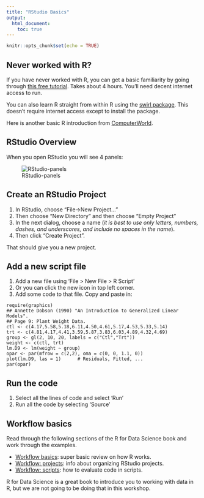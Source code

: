 ```yaml
---
title: "RStudio Basics"
output:
  html_document:
    toc: true
---
```


```r
knitr::opts_chunk$set(echo = TRUE)
```

## Never worked with R?

If you have never worked with R, you can get a basic familiarity by going through [this free tutorial](https://www.datacamp.com/courses/free-introduction-to-r).  Takes about 4 hours.  You'll need decent internet access to run.  

You can also learn R straight from within R using the [swirl package](https://swirlstats.com/).  This doesn't require internet access except to install the package.

Here is another basic R introduction from [ComputerWorld](https://www.computerworld.com/article/2497143/business-intelligence/business-intelligence-beginner-s-guide-to-r-introduction.html).

## RStudio Overview

When you open RStudio you will see 4 panels:

![RStudio-panels](images/RStudio-screenshot.png)

## Create an RStudio Project

1. In RStudio, choose "File->New Project..."
1. Then choose "New Directory" and then choose "Empty Project"
1. In the next dialog, choose a name (_it is best to  use only letters, numbers, dashes, and underscores, and include no spaces in the name_).  
1. Then click "Create Project".

That should give you a new project.

## Add a new script file

1. Add a new file using 'File > New File > R Script'
2. Or you can click the new icon in top left corner.
2. Add some code to that file. Copy and paste in:

```
require(graphics)
## Annette Dobson (1990) "An Introduction to Generalized Linear Models".
## Page 9: Plant Weight Data.
ctl <- c(4.17,5.58,5.18,6.11,4.50,4.61,5.17,4.53,5.33,5.14)
trt <- c(4.81,4.17,4.41,3.59,5.87,3.83,6.03,4.89,4.32,4.69)
group <- gl(2, 10, 20, labels = c("Ctl","Trt"))
weight <- c(ctl, trt)
lm.D9 <- lm(weight ~ group)
opar <- par(mfrow = c(2,2), oma = c(0, 0, 1.1, 0))
plot(lm.D9, las = 1)      # Residuals, Fitted, ...
par(opar)
```

## Run the code

1. Select all the lines of code and select 'Run'
2. Run all the code by selecting 'Source'

## Workflow basics

Read through the following sections of the R for Data Science book and work through the examples.

* [Workflow basics](http://r4ds.had.co.nz/workflow-basics.html): super basic review on how R works.
* [Workflow: projects](http://r4ds.had.co.nz/workflow-projects.html): info about organizing RStudio projects.
* [Workflow: scripts](http://r4ds.had.co.nz/workflow-scripts.html):  how to evaluate code in scripts.

R for Data Science is a great book to introduce you to working with data in R, but we are not going to be doing that in this workshop.

